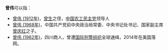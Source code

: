 '''曾伟'''可以指：
*[[曾伟_(1912年)|曾伟 (1912年)]]，[[曾生|曾生]]之侄，[[中国农工民主党|中国农工民主党]]领导人
*[[曾伟_(1968年)|曾伟 (1968年)]]，中国共产党前中央政治局常委、中央书记处书记、国家副主席[[曾庆红|曾庆红]]之子。
*[[曾伟_(1962年)|曾伟 (1962年)]]，四川商人，曾遭[[国际刑警组织|国际刑警组织]]全球通缉，2014年在美国落网。

{{disambig|W伟|cat=二字曾姓人名消歧义}}